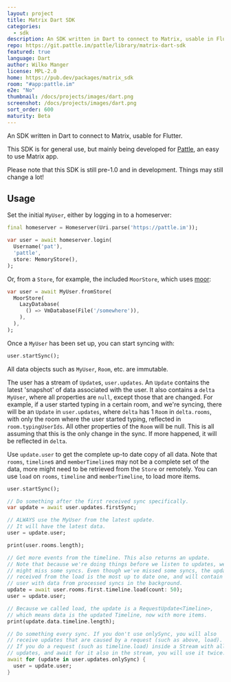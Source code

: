 ```yaml
---
layout: project
title: Matrix Dart SDK
categories:
  - sdk
description: An SDK written in Dart to connect to Matrix, usable in Flutter
repo: https://git.pattle.im/pattle/library/matrix-dart-sdk
featured: true
language: Dart
author: Wilko Manger
license: MPL-2.0
home: https://pub.dev/packages/matrix_sdk
room: "#app:pattle.im"
e2e: "No"
thumbnail: /docs/projects/images/dart.png
screenshot: /docs/projects/images/dart.png
sort_order: 600
maturity: Beta
---
```


An SDK written in Dart to connect to Matrix, usable for Flutter.

This SDK is for general use, but mainly being developed for [Pattle](https://pattle.im), an easy to use Matrix app.

Please note that this SDK is still pre-1.0 and in development. Things may still change a lot!

## Usage

   Set the initial `MyUser`, either by logging in to a homeserver:

   ```dart
   final homeserver = Homeserver(Uri.parse('https://pattle.im'));

   var user = await homeserver.login(
     Username('pat'),
     'pattle',
     store: MemoryStore(),
   );
   ```

   Or, from a `Store`, for example, the included `MoorStore`, which uses
   [moor](https://pub.dev/packages/moor):

   ```dart
   var user = await MyUser.fromStore(
     MoorStore(
       LazyDatabase(
         () => VmDatabase(File('/somewhere')),
       ),
     ),
   );
   ```

   Once a `MyUser` has been set up, you can start syncing with:

   ```dart
   user.startSync();
   ```

   All data objects such as `MyUser`, `Room`, etc. are immutable.

   The user has a stream of `Update`s, `user.updates`. An `Update` contains
   the latest 'snapshot' of data associated with the user. It also contains
   a `delta` `MyUser`, where all properties are `null`, except those that
   are changed. For example, if a user started typing in a certain room, and we're
   syncing, there will be an `Update` in `user.updates`, where `delta` has 1
   `Room` in `delta.rooms`, with only the room where the user started typing,
   reflected in `room.typingUserIds`. All other properties of the `Room` will
   be null. This is all assuming that this is the only change in the sync.
   If more happened, it will be reflected in `delta`.

   Use `update.user` to get the complete up-to date copy of all data.
   Note that `rooms`, `timeline`s and `memberTimeline`s may not be a
   complete set of the data, more might need to be retrieved from the
   `Store` or remotely.  You can use `load` on `rooms`, `timeline` and
   `memberTimeline`, to load more items.

   ```dart
   user.startSync();

   // Do something after the first received sync specifically.
   var update = await user.updates.firstSync;

   // ALWAYS use the MyUser from the latest update.
   // It will have the latest data.
   user = update.user;

   print(user.rooms.length);

   // Get more events from the timeline. This also returns an update.
   // Note that because we're doing things before we listen to updates, we
   // might miss some syncs. Even though we've missed some syncs, the update
   // received from the load is the most up to date one, and will contain a
   // user with data from processed syncs in the background.
   update = await user.rooms.first.timeline.load(count: 50);
   user = update.user;

   // Because we called load, the update is a RequestUpdate<Timeline>,
   // which means data is the updated Timeline, now with more items.
   print(update.data.timeline.length);

   // Do something every sync. If you don't use onlySync, you will also
   // receive updates that are caused by a request (such as above, load).
   // If you do a request (such as timeline.load) inside a Stream with all
   // updates, and await for it also in the stream, you will use it twice.
   await for (update in user.updates.onlySync) {
     user = update.user;
   }
   ```
